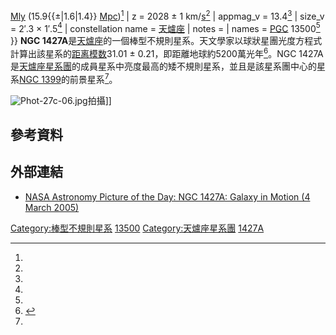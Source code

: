 {{Infobox Galaxy
| image = [[Image:Irregular_galaxy_NGC_1427A_(captured_by_the_Hubble_Space_Telescope).jpg|250px]]
| name = [[NGC天體表|NGC]] 1427A
| epoch = [[曆元|J2000]]
| type = IB(s)m<ref name="ned">{{cite web
  | title=NASA/IPAC Extragalactic aDatabase
  | work=Results for NGC 1427a
  | url=http://nedwww.ipac.caltech.edu/
  | accessdate=2007-04-21
  | archive-date=2011-05-14
  | archive-url=https://web.archive.org/web/20110514100451/http://nedwww.ipac.caltech.edu/
  | dead-url=no
  }}</ref>
| ra = {{RA|3|40|9.3}}<ref name="ned" />
| dec = {{DEC|-35|37|28}}<ref name="ned" />
| dist_ly = 51.9{{±|5.3|4.7}} [[光年|Mly]] (15.9{{±|1.6|1.4}} [[秒差距|Mpc]])<ref name="Georgievetal2006" />
| z = 2028 ± 1 km/[[秒|s]]<ref name="ned" />
| appmag_v = 13.4<ref name="ned" />
| size_v = 2′.3 × 1′.5<ref name="ned" />
| constellation name = [[天爐座|天爐座]]
| notes = 
| names = [[主要星系目录|PGC]] 13500<ref name="ned" />
}}
'''NGC 1427A'''是[[天爐座|天爐座]]的一個棒型不規則星系。天文學家以球狀星團光度方程式計算出該星系的[[距离模数|距离模数]]31.01 ± 0.21，即距離地球約5200萬光年<ref name="Georgievetal2006">{{Cite journal
 | last1 = Georgiev
 | first1 = Iskren Y.
 | last2 = Hilker
 | first2 = Michael
 | last3 = Puzia
 | first3 = Thomas H.
 | last4 = Chanamé
 | first4 = Julio
 | last5 = Mieske
 | first5 = Steffen
 | last6 = Goudfrooij
 | first6 = Paul
 | last7 = Reisenegger
 | first7 = Andreas
 | last8 = Infante
 | first8 = Leopoldo
 | date = June 2006
 | journal = [[天文与天体物理学报|Astronomy and Astrophysics]]
 | volume = 452
 | issue = 1
 | pages = 141–153
 | title = The old globular cluster system of the dIrr galaxy NGC 1427A in the Fornax cluster
 | bibcode = 2006A&A...452..141G
 | doi = 10.1051/0004-6361:20064880
 | postscript = <!--None-->
|arxiv = astro-ph/0602263 }}</ref>。NGC 1427A是[[天爐座星系團|天爐座星系團]]的成員星系中亮度最高的矮不規則星系，並且是該星系團中心的星系[[NGC_1399|NGC 1399]]的前景星系<ref name="Georgievetal2006" />。

[[Image:Phot-27c-06.jpg|left]]拍攝]]

== 參考資料 ==
{{reflist}}

== 外部連結 ==
*[https://apod.nasa.gov/apod/ap050304.html NASA Astronomy Picture of the Day: NGC 1427A: Galaxy in Motion (4 March 2005)]{{Wayback|url=https://apod.nasa.gov/apod/ap050304.html |date=20160624100847 }}

{{NGCReference|1427A}}
[[Category:棒型不規則星系|Category:棒型不規則星系]]
[[Category:PGC天體|13500]]
[[Category:天爐座星系團|Category:天爐座星系團]]
[[Category:波江座NGC天體|1427A]]